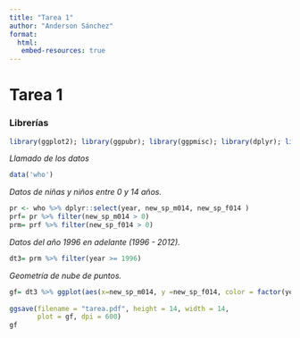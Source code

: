 ```yaml
---
title: "Tarea 1"
author: "Anderson Sánchez"
format: 
  html:
   embed-resources: true
---
```


# Tarea 1

### Librerías

```r
library(ggplot2); library(ggpubr); library(ggpmisc); library(dplyr); library(tidyr)
```

*Llamado de los datos*

```r
data('who')
```

*Datos de niñas y niños entre 0 y 14 años.*

```r
pr <- who %>% dplyr::select(year, new_sp_m014, new_sp_f014 )
prf= pr %>% filter(new_sp_m014 > 0)
prm= prf %>% filter(new_sp_f014 > 0)
```

*Datos del año 1996 en adelante (1996 - 2012).*

```r
dt3= prm %>% filter(year >= 1996)
```

*Geometría de nube de puntos.*

```r
gf= dt3 %>% ggplot(aes(x=new_sp_m014, y =new_sp_f014, color = factor(year)))+ geom_point(size = 0.2) + facet_wrap(year ~. ,scales = "free") + geom_smooth(method = "lm", formula = y ~ x) + xlim(0,900) + ylim(0,1000) + labs(y= "Casos positivos de TB en niños de 0 a 14 años", x= "Casos positivos de TB en niños de 0 a 14 años") + stat_poly_eq(aes(label =  paste(..eq.label.., ..adj.rr.label.., sep = "~~~~")),
                                                                                                                                                                                                                                                                                                                                                     formula = y~x, parse = TRUE, label.x.npc= 0. , label.y.npc= 1000)
ggsave(filename = "tarea.pdf", height = 14, width = 14, 
       plot = gf, dpi = 600)
gf
```
